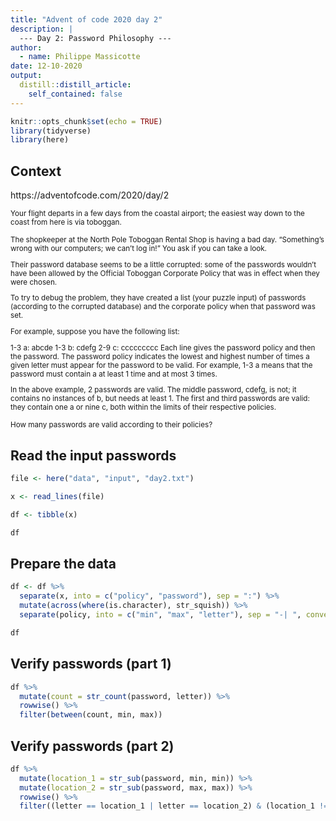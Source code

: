 ```yaml
---
title: "Advent of code 2020 day 2"
description: |
  --- Day 2: Password Philosophy ---
author:
  - name: Philippe Massicotte
date: 12-10-2020
output:
  distill::distill_article:
    self_contained: false
---
```



```r
knitr::opts_chunk$set(echo = TRUE)
library(tidyverse)
library(here)
```

## Context

https://adventofcode.com/2020/day/2

<small>
Your flight departs in a few days from the coastal airport; the easiest way down to the coast from here is via toboggan.

The shopkeeper at the North Pole Toboggan Rental Shop is having a bad day. "Something's wrong with our computers; we can't log in!" You ask if you can take a look.

Their password database seems to be a little corrupted: some of the passwords wouldn't have been allowed by the Official Toboggan Corporate Policy that was in effect when they were chosen.

To try to debug the problem, they have created a list (your puzzle input) of passwords (according to the corrupted database) and the corporate policy when that password was set.

For example, suppose you have the following list:

1-3 a: abcde
1-3 b: cdefg
2-9 c: ccccccccc
Each line gives the password policy and then the password. The password policy indicates the lowest and highest number of times a given letter must appear for the password to be valid. For example, 1-3 a means that the password must contain a at least 1 time and at most 3 times.

In the above example, 2 passwords are valid. The middle password, cdefg, is not; it contains no instances of b, but needs at least 1. The first and third passwords are valid: they contain one a or nine c, both within the limits of their respective policies.

How many passwords are valid according to their policies?
</small>

## Read the input passwords

```r
file <- here("data", "input", "day2.txt")

x <- read_lines(file) 

df <- tibble(x)

df
```

## Prepare the data

```r
df <- df %>% 
  separate(x, into = c("policy", "password"), sep = ":") %>% 
  mutate(across(where(is.character), str_squish)) %>% 
  separate(policy, into = c("min", "max", "letter"), sep = "-| ", convert = TRUE)

df
```
## Verify passwords (part 1)

```r
df %>% 
  mutate(count = str_count(password, letter)) %>% 
  rowwise() %>% 
  filter(between(count, min, max))
```

## Verify passwords (part 2)

```r
df %>% 
  mutate(location_1 = str_sub(password, min, min)) %>% 
  mutate(location_2 = str_sub(password, max, max)) %>% 
  rowwise() %>% 
  filter((letter == location_1 | letter == location_2) & (location_1 != location_2))
```

